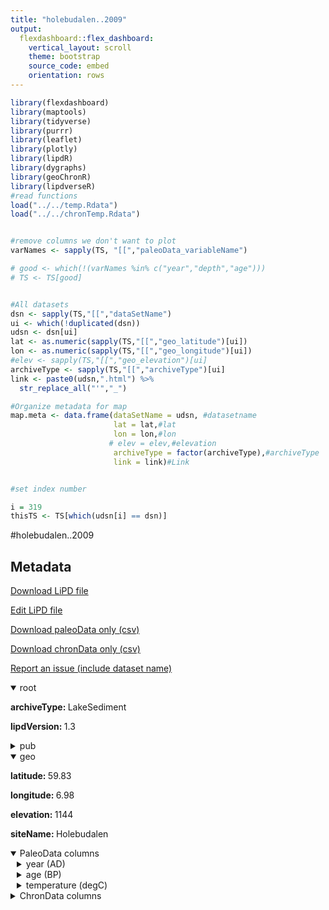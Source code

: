 ```yaml
---
title: "holebudalen..2009"
output: 
  flexdashboard::flex_dashboard:
    vertical_layout: scroll
    theme: bootstrap
    source_code: embed
    orientation: rows
---
```


```r
library(flexdashboard)
library(maptools)
library(tidyverse)
library(purrr)
library(leaflet)
library(plotly)
library(lipdR)
library(dygraphs)
library(geoChronR)
library(lipdverseR)
#read functions
load("../../temp.Rdata")
load("../../chronTemp.Rdata")


#remove columns we don't want to plot
varNames <- sapply(TS, "[[","paleoData_variableName")

# good <- which(!(varNames %in% c("year","depth","age")))
# TS <- TS[good]


#All datasets
dsn <- sapply(TS,"[[","dataSetName")
ui <- which(!duplicated(dsn))
udsn <- dsn[ui]
lat <- as.numeric(sapply(TS,"[[","geo_latitude")[ui])
lon <- as.numeric(sapply(TS,"[[","geo_longitude")[ui])
#elev <- sapply(TS,"[[","geo_elevation")[ui]
archiveType <- sapply(TS,"[[","archiveType")[ui]
link <- paste0(udsn,".html") %>% 
  str_replace_all("'","_")

#Organize metadata for map
map.meta <- data.frame(dataSetName = udsn, #datasetname
                       lat = lat,#lat
                       lon = lon,#lon
                      # elev = elev,#elevation
                       archiveType = factor(archiveType),#archiveType
                       link = link)#Link


#set index number

i = 319
thisTS <- TS[which(udsn[i] == dsn)]
```
#holebudalen..2009

Metadata {.sidebar}
-------------------------------------
[Download LiPD file](holebudalen..2009.lpd)
            

[Edit LiPD file](http://lipd.net/playground?source=http://lipdverse.org/globalHolocene/0_25_5/holebudalen..2009.lpd)
            

[Download paleoData only (csv)](holebudalen..2009.csv)
            

[Download chronData only (csv)](holebudalen..2009-chron.csv)
            

[Report an issue (include dataset name)](https://github.com/nickmckay/LiPDverse/issues)

<details open style="margin-left: 0px">
<summary>root</summary>
<p style="margin-left: 0px"><strong>archiveType: </strong>LakeSediment
<p style="margin-left: 0px"><strong>lipdVersion: </strong>1.3
</details>
<details>
<summary>pub</summary>
<details style="margin-left: 10px">
<summary>pub1</summary>
<p style="margin-left: 10px"><strong>author: </strong>list(list(name = "Seppae, H."), list(name = "Bjune, A. E."), list(name = "Telford, R. J."), list(name = "Birks, H. J. B."), list(name = "Veski, S."))
<p style="margin-left: 10px"><strong>citeKey: </strong>sepp2009lastninethousandyearsofte
<p style="margin-left: 10px"><strong>journal: </strong>Climate of the Past
<p style="margin-left: 10px"><strong>volume: </strong>5
<p style="margin-left: 10px"><strong>pages: </strong>523-535
<p style="margin-left: 10px"><strong>title: </strong>Last nine-thousand years of temperature variability in Northern Europe
</details>
<details style="margin-left: 10px">
<summary>pub2</summary>
<p style="margin-left: 10px"><strong>author: </strong>list(list(name = "NaN"))
<p style="margin-left: 10px"><strong>citeKey: </strong>nan0needsatitle
<p style="margin-left: 10px"><strong>title: </strong>NEEDS A TITLE!
</details>
</details>
<details open style="margin-left: 0px">
<summary>geo</summary>
<p style="margin-left: 0px"><strong>latitude: </strong>59.83
<p style="margin-left: 0px"><strong>longitude: </strong>6.98
<p style="margin-left: 0px"><strong>elevation: </strong>1144
<p style="margin-left: 0px"><strong>siteName: </strong>Holebudalen
</details>
<details open>
<summary>PaleoData columns</summary>
<details style="margin-left: 10px">
<summary>year (AD)</summary>
<p style="margin-left: 10px"><strong>TSid: </strong>PYTD2RNKFMS
<p style="margin-left: 10px"><strong>variableName: </strong>year
<p style="margin-left: 10px"><strong>units: </strong>AD
<p style="margin-left: 10px"><strong>description: </strong>Year AD
</details>
<details style="margin-left: 10px">
<summary>age (BP)</summary>
<p style="margin-left: 10px"><strong>TSid: </strong>PYT2D22MLXU
<p style="margin-left: 10px"><strong>variableName: </strong>age
<p style="margin-left: 10px"><strong>units: </strong>BP
<p style="margin-left: 10px"><strong>description: </strong>Years before present (1950) BP
</details>
<details style="margin-left: 10px">
<summary>temperature (degC)</summary>
<p style="margin-left: 10px"><strong>TSid: </strong>GH9c3eb7f7dp
<p style="margin-left: 10px"><strong>variableName: </strong>temperature
<p style="margin-left: 10px"><strong>units: </strong>degC
<p style="margin-left: 10px"><strong>useInGlobalTemperatureAnalysis: </strong>TRUE
<details>
<summary>interpretation</summary>
<details style="margin-left: 20px">
<summary>1</summary>
<p style="margin-left: 20px"><strong>direction: </strong>positive
<p style="margin-left: 20px"><strong>interpDirection: </strong>positive
<p style="margin-left: 20px"><strong>scope: </strong>climate
<p style="margin-left: 20px"><strong>seasonality: </strong>7
<p style="margin-left: 20px"><strong>seasonalityOriginal: </strong>JUL
<p style="margin-left: 20px"><strong>variable: </strong>T
<p style="margin-left: 20px"><strong>variableDetail: </strong>lake@surface
</details>
</details>
</details>
<details>
<summary>ChronData columns</summary>
<details style="margin-left: 10px">
<summary>age (bp)</summary>
<p style="margin-left: 10px"><strong>TSid: </strong>PYTTXNM8P13
<p style="margin-left: 10px"><strong>variableName: </strong>age
<p style="margin-left: 10px"><strong>units: </strong>bp
</details>
<details style="margin-left: 10px">
<summary>depth (mm)</summary>
<p style="margin-left: 10px"><strong>TSid: </strong>PYTZ7GEBEQT
<p style="margin-left: 10px"><strong>variableName: </strong>depth
<p style="margin-left: 10px"><strong>units: </strong>mm
</details>
<details style="margin-left: 10px">
<summary>depth_bot (mm)</summary>
<p style="margin-left: 10px"><strong>TSid: </strong>PYTV38C2TFX
<p style="margin-left: 10px"><strong>variableName: </strong>depth_bot
<p style="margin-left: 10px"><strong>units: </strong>mm
</details>
<details style="margin-left: 10px">
<summary>depth_top (mm)</summary>
<p style="margin-left: 10px"><strong>TSid: </strong>PYT0DTZ1GFO
<p style="margin-left: 10px"><strong>variableName: </strong>depth_top
<p style="margin-left: 10px"><strong>units: </strong>mm
</details>
<details style="margin-left: 10px">
<summary>age14C (bp)</summary>
<p style="margin-left: 10px"><strong>TSid: </strong>PYT9I6AVU53
<p style="margin-left: 10px"><strong>variableName: </strong>age14C
<p style="margin-left: 10px"><strong>units: </strong>bp
</details>
<details style="margin-left: 10px">
<summary>age_error (1s)</summary>
<p style="margin-left: 10px"><strong>TSid: </strong>PYTO3CHNUWP
<p style="margin-left: 10px"><strong>variableName: </strong>age_error
<p style="margin-left: 10px"><strong>units: </strong>1s
</details>
<details style="margin-left: 10px">
<summary>cal_age_range_old (bp)</summary>
<p style="margin-left: 10px"><strong>TSid: </strong>PYTT9UN9VHE
<p style="margin-left: 10px"><strong>variableName: </strong>cal_age_range_old
<p style="margin-left: 10px"><strong>units: </strong>bp
</details>
<details style="margin-left: 10px">
<summary>cal_age_range_young (bp)</summary>
<p style="margin-left: 10px"><strong>TSid: </strong>PYTDF1Q38TJ
<p style="margin-left: 10px"><strong>variableName: </strong>cal_age_range_young
<p style="margin-left: 10px"><strong>units: </strong>bp
</details>
<details style="margin-left: 10px">
<summary>thickness (mm)</summary>
<p style="margin-left: 10px"><strong>TSid: </strong>PYTZXI6QSK6
<p style="margin-left: 10px"><strong>variableName: </strong>thickness
<p style="margin-left: 10px"><strong>units: </strong>mm
</details>
<details style="margin-left: 10px">
<summary>age_type ()</summary>
<p style="margin-left: 10px"><strong>TSid: </strong>PYTKNPYF8DA
<p style="margin-left: 10px"><strong>variableName: </strong>age_type
</details>
<details style="margin-left: 10px">
<summary>lab_id ()</summary>
<p style="margin-left: 10px"><strong>TSid: </strong>PYT9551ARWE
<p style="margin-left: 10px"><strong>variableName: </strong>lab_id
</details>
<details style="margin-left: 10px">
<summary>material_dated ()</summary>
<p style="margin-left: 10px"><strong>TSid: </strong>PYT63S1IUAD
<p style="margin-left: 10px"><strong>variableName: </strong>material_dated
</details>
<details style="margin-left: 10px">
<summary>note ()</summary>
<p style="margin-left: 10px"><strong>TSid: </strong>PYTOCYLTF7I
<p style="margin-left: 10px"><strong>variableName: </strong>note
</details>

Row {.tabset .tabset-fade}
-----------------------------------------------------------------------

### Sitemap

```r
  map.meta.split <- split(map.meta, map.meta$archiveType)


factpal <- colorFactor("Paired",map.meta$archiveType)
buff <- 15
l <- leaflet() %>% 
  addTiles() %>% 
  fitBounds(map.meta$lon[i]-buff,map.meta$lat[i]-buff,map.meta$lon[i]+buff,map.meta$lat[i]+buff)
  

  
  
names(map.meta.split) %>%
  purrr::walk( function(df) {
    l <<- l %>%
      addMarkers(data=map.meta.split[[df]],
                 lng=~lon, lat=~lat,
                 label=~as.character(archiveType),
                 popup=~paste(str_c('Dataset: <a href="',link,'">',dataSetName,'</a>'),
                                 # str_c("Elevation: ",elev),
                                  str_c("Archive Type: ",archiveType),
                                  sep = "<br>"),
                 group = df,
                 clusterOptions = markerClusterOptions(removeOutsideVisibleBounds = F),
                 labelOptions = labelOptions(noHide = F,
                                             direction = 'auto'))
  })

l %>%
  addLayersControl(position = "bottomleft",
    overlayGroups = names(map.meta.split),
    options = layersControlOptions(collapsed = FALSE,
                                   opacity = 0.8)
  )
```

### Search the LiPDverse (Beta! doesn't work well yet)
```r
#Add google search bar
htmltools::includeHTML("../../googleSearchChunk.html")
```


Row {.tabset .tabset-fade}
-----------------------------------------------------------------------

### temperature (degC)
```r
plotCol(thisTS,ind = 1)
```

Row {.tabset .tabset-fade}
-----------------------------------------------------------------------

### age (bp)
```r
plotCol(chronTS,ind = 5)
```

### depth (mm)
```r
plotCol(chronTS,ind = 8)
```

### depth_bot (mm)
```r
plotCol(chronTS,ind = 1)
```

### depth_top (mm)
```r
plotCol(chronTS,ind = 2)
```

### age14C (bp)
```r
plotCol(chronTS,ind = 3)
```

### age_error (1s)
```r
plotCol(chronTS,ind = 4)
```

### cal_age_range_old (bp)
```r
plotCol(chronTS,ind = 6)
```

### cal_age_range_young (bp)
```r
plotCol(chronTS,ind = 7)
```

### thickness (mm)
```r
plotCol(chronTS,ind = 9)
```

### age_type ()
```r
plotCol(chronTS,ind = 10)
```

### lab_id ()
```r
plotCol(chronTS,ind = 11)
```

### material_dated ()
```r
plotCol(chronTS,ind = 12)
```

### note ()
```r
plotCol(chronTS,ind = 13)
```
